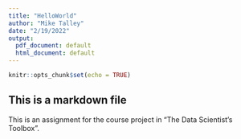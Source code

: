 ```yaml
---
title: "HelloWorld"
author: "Mike Talley"
date: "2/19/2022"
output:
  pdf_document: default
  html_document: default
---
```


```r
knitr::opts_chunk$set(echo = TRUE)
```

## This is a markdown file

This is an assignment for the course project in "The Data Scientist's Toolbox". 